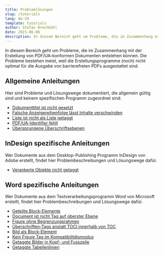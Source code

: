 ```yaml
---
title: Problemlösungen
slug: /tutorials
lang: de-CH
template: tutorials
author: Stefan Brechbühl
date: 2021-06-06
description: In diesem Bereich geht um Probleme, die im Zusammenhang mit der Erstellung von PDF/UA-konformen Dokumenten entstehen können. Die Probleme bestehen meist, weil die Erstellungsprogramme (noch) nicht optimal für die Ausgabe von barrierefreien PDFs ausgestattet sind.
---
```


In diesem Bereich geht um Probleme, die im Zusammenhang mit der Erstellung von PDF/UA-konformen Dokumenten entstehen können. Die Probleme bestehen meist, weil die Erstellungsprogramme (noch) nicht optimal für die Ausgabe von barrierefreien PDFs ausgestattet sind.

## Allgemeine Anleitungen

Hier sind Probleme und Lösungswege dokumentiert, die allgemein gültig sind und keinem spezifischen Programm zugeordnet sind.

- [Dokumenttitel ist nicht gesetzt](/de/tutorials/general/document-title-is-not-set)
- [Falsche Anzeigereihenfolge lässt Inhalte verschwinden](/de/tutorials/general/incorrect-display-order-makes-contents-disappear)
- [Liste ist nicht als Liste getaggt](/de/tutorials/general/list-is-not-tagged-as-list)
- [PDF/UA-Identifier fehlt](/de/tutorials/general/pdf-ua-identifier-is-missing)
- [Übersprungene Überschriftsebenen](/de/tutorials/general/skipped-heading-levels)

## InDesign spezifische Anleitungen

Wer Dokumente aus dem Desktop-Publishing Programm InDesign von Adobe erstellt, findet hier Problembeschreibungen und Lösungswege dafür.

- [Verankerte Objekte nicht getaggt](/de/tutorials/indesign/anchored-objects-not-tagged)

## Word spezifische Anleitungen

Wer Dokumente aus dem Textverarbeitungsprogramm Word von Microsoft erstellt, findet hier Problembeschreibungen und Lösungswege dafür.

- [Geteilte Block-Elemente](/de/tutorials/word/divided-block-elements)
- [Document ist nicht Tag auf oberster Ebene](/de/tutorials/word/document-is-not-the-top-level-tag)
- [Figure ohne Begrenzungsrahmen](/de/tutorials/word/figure-without-bounding-box)
- [Überschriften-Tags anstatt TOCI innerhalb von TOC](/de/tutorials/word/heading-tags-instead-of-toci-within-toc)
- [Bild als Block-Element](/de/tutorials/word/image-as-block-element)
- [Kein Figure Tag im Kompatibilitätsmodus](/de/tutorials/word/no-figure-tag-in-compatibility-mode)
- [Getaggte Bilder in Kopf- und Fusszeile](/de/tutorials/word/tagged-image-in-header-or-footer)
- [Getaggte Tabellenlinien](/de/tutorials/word/tagged-table-lines)

